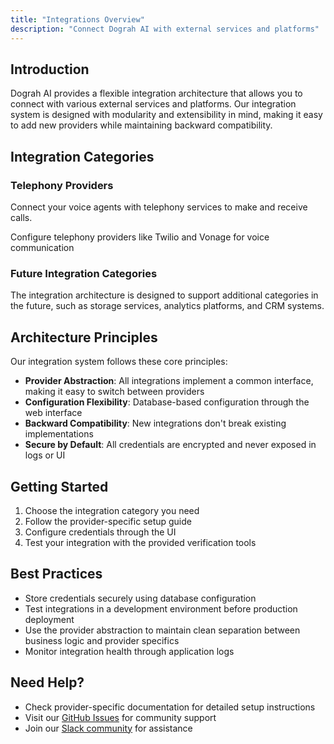 ```yaml
---
title: "Integrations Overview"
description: "Connect Dograh AI with external services and platforms"
---
```


## Introduction

Dograh AI provides a flexible integration architecture that allows you to connect with various external services and platforms. Our integration system is designed with modularity and extensibility in mind, making it easy to add new providers while maintaining backward compatibility.

## Integration Categories

### Telephony Providers
Connect your voice agents with telephony services to make and receive calls.

<Card title="Telephony Providers" href="/integrations/telephony/overview">
  Configure telephony providers like Twilio and Vonage for voice communication
</Card>

### Future Integration Categories

The integration architecture is designed to support additional categories in the future, such as storage services, analytics platforms, and CRM systems.

## Architecture Principles

Our integration system follows these core principles:

- **Provider Abstraction**: All integrations implement a common interface, making it easy to switch between providers
- **Configuration Flexibility**: Database-based configuration through the web interface
- **Backward Compatibility**: New integrations don't break existing implementations
- **Secure by Default**: All credentials are encrypted and never exposed in logs or UI

## Getting Started

1. Choose the integration category you need
2. Follow the provider-specific setup guide
3. Configure credentials through the UI
4. Test your integration with the provided verification tools

## Best Practices

- Store credentials securely using database configuration
- Test integrations in a development environment before production deployment
- Use the provider abstraction to maintain clean separation between business logic and provider specifics
- Monitor integration health through application logs

## Need Help?

- Check provider-specific documentation for detailed setup instructions
- Visit our [GitHub Issues](https://github.com/dograh-hq/dograh/issues) for community support
- Join our [Slack community](https://join.slack.com/t/dograh-community/shared_invite/zt-3czr47sw5-MSg1J0kJ7IMPOCHF~03auQ) for assistance